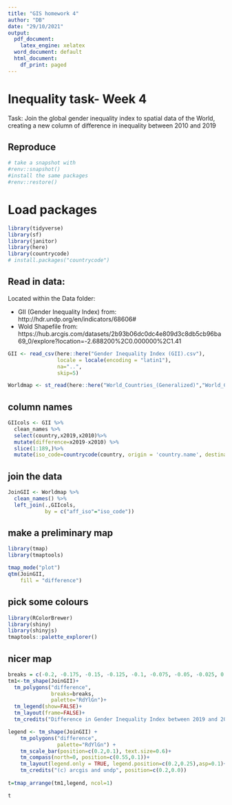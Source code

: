 ```yaml
---
title: "GIS homework 4"
author: "DB"
date: "29/10/2021"
output:
  pdf_document: 
    latex_engine: xelatex
  word_document: default
  html_document:
    df_print: paged
---
```



# Inequality task- Week 4
Task: 
Join the global gender inequality index to spatial data of the World, creating a new column of difference in inequality between 2010 and 2019

## Reproduce

```r

# take a snapshot with
#renv::snapshot()
#install the same packages
#renv::restore()

```

# Load packages

```r
library(tidyverse)
library(sf)
library(janitor)
library(here)
library(countrycode)
# install.packages("countrycode")


```
## Read in data:

Located within the Data folder:

* GII (Gender Inequality Index) from: http://hdr.undp.org/en/indicators/68606#
* Wold Shapefile from: https://hub.arcgis.com/datasets/2b93b06dc0dc4e809d3c8db5cb96ba69_0/explore?location=-2.688200%2C0.000000%2C1.41

```r

GII <- read_csv(here::here("Gender Inequality Index (GII).csv"),
                locale = locale(encoding = "latin1"),
                na="..",
                skip=5)

Worldmap <- st_read(here::here("World_Countries_(Generalized)","World_Countries__Generalized_.shp"))

```

## column names

```r

GIIcols <- GII %>%
  clean_names %>%
  select(country,x2019,x2010)%>%
  mutate(difference=x2019-x2010) %>%
  slice(1:189,)%>%
  mutate(iso_code=countrycode(country, origin = 'country.name', destination = 'iso2c'))

```

## join the data

```r
JoinGII <- Worldmap %>%
  clean_names() %>%
  left_join(.,GIIcols,
            by = c("aff_iso"="iso_code"))
```

## make a preliminary map

```r
library(tmap)
library(tmaptools)

tmap_mode("plot")
qtm(JoinGII,
    fill = "difference")
```
## pick some colours

```r
library(RColorBrewer)
library(shiny)
library(shinyjs)
tmaptools::palette_explorer()
```

## nicer map

```r

breaks = c(-0.2, -0.175, -0.15, -0.125, -0.1, -0.075, -0.05, -0.025, 0 )
tm1<-tm_shape(JoinGII)+
  tm_polygons("difference",
              breaks=breaks,
              palette="RdYlGn")+
  tm_legend(show=FALSE)+
  tm_layout(frame=FALSE)+
  tm_credits("Difference in Gender Inequality Index between 2019 and 2010", position=c(0.2,0), size=0.75)

legend <- tm_shape(JoinGII) +
    tm_polygons("difference",
                palette="RdYlGn") +
    tm_scale_bar(position=c(0.2,0.1), text.size=0.6)+
    tm_compass(north=0, position=c(0.55,0.1))+
    tm_layout(legend.only = TRUE, legend.position=c(0.2,0.25),asp=0.1)+
    tm_credits("(c) arcgis and undp", position=c(0.2,0.0))
  
t=tmap_arrange(tm1,legend, ncol=1)

t
```

